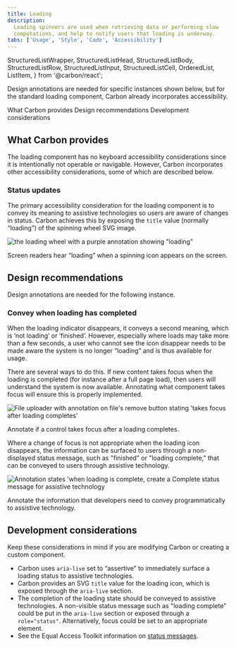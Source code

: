 ```yaml
---
title: Loading
description:
  Loading spinners are used when retrieving data or performing slow
  computations, and help to notify users that loading is underway.
tabs: ['Usage', 'Style', 'Code', 'Accessibility']
---
```



  StructuredListWrapper,
  StructuredListHead,
  StructuredListBody,
  StructuredListRow,
  StructuredListInput,
  StructuredListCell,
  OrderedList,
  ListItem,
} from '@carbon/react';

<PageDescription>

Design annotations are needed for specific instances shown below, but for the
standard loading component, Carbon already incorporates accessibility.

</PageDescription>

<AnchorLinks>

<AnchorLink>What Carbon provides</AnchorLink>
<AnchorLink>Design recommendations</AnchorLink>
<AnchorLink>Development considerations</AnchorLink>

</AnchorLinks>

## What Carbon provides

The loading component has no keyboard accessibility considerations since it is
intentionally not operable or navigable. However, Carbon incorporates other
accessibility considerations, some of which are described below.

### Status updates

The primary accessibility consideration for the loading component is to convey
its meaning to assistive technologies so users are aware of changes in status.
Carbon achieves this by exposing the `title` value (normally “loading”) of the
spinning wheel SVG image.

<Row>
<Column colLg={8}>

![the loading wheel with a purple annotation showing "loading"](images/loading-accessibility-1.png)

<Caption>
  Screen readers hear “loading” when a spinning icon appears on the screen.
</Caption>

</Column>
</Row>

## Design recommendations

Design annotations are needed for the following instance.

### Convey when loading has completed

When the loading indicator disappears, it conveys a second meaning, which is
‘not loading’ or ‘finished’. However, especially where loads may take more than
a few seconds, a user who cannot see the icon disappear needs to be made aware
the system is no longer “loading” and is thus available for usage.

There are several ways to do this. If new content takes focus when the loading
is completed (for instance after a full page load), then users will understand
the system is now available. Annotating what component takes focus will ensure
this is properly implemented.

<Row>
<Column colLg={8}>

![File uploader with annotation on file's remove button stating 'takes focus after loading completes'](images/loading-accessibility-2.png)

<Caption>Annotate if a control takes focus after a loading completes.</Caption>

</Column>
</Row>

Where a change of focus is not appropriate when the loading icon disappears, the
information can be surfaced to users through a non-displayed status message,
such as "finished" or "loading complete," that can be conveyed to users through
assistive technology.

<Row>
<Column colLg={8}>

![Annotation states 'when loading is complete, create a Complete status message for assistive technology](images/loading-accessibility-3.png)

<Caption>
  Annotate the information that developers need to convey programmatically to
  assistive technology.
</Caption>

</Column>
</Row>

## Development considerations

Keep these considerations in mind if you are modifying Carbon or creating a
custom component.

- Carbon uses `aria-live` set to “assertive” to immediately surface a loading
  status to assistive technologies.
- Carbon provides an SVG `title` value for the loading icon, which is exposed
  through the `aria-live` section.
- The completion of the loading state should be conveyed to assistive
  technologies. A non-visible status message such as "loading complete" could be
  put in the `aria-live` section or exposed through a `role="status"`.
  Alternatively, focus could be set to an appropriate element.
- See the Equal Access Toolkit information on
  [status messages](https://www.ibm.com/able/toolkit/develop/dynamic-updates/#role-status).

<A11yStatus layout="table" components="Loading" />
